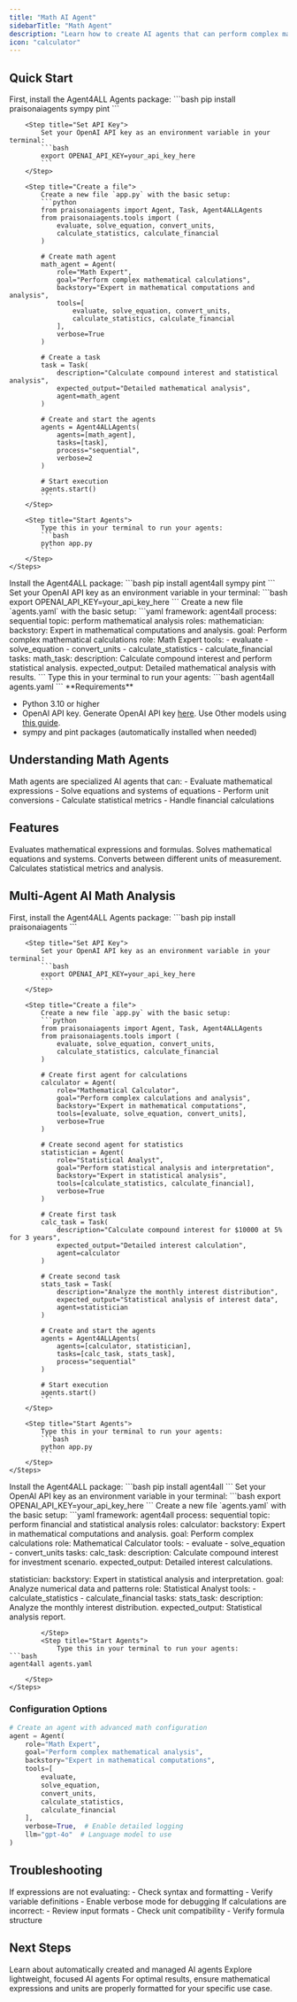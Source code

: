 ```yaml
---
title: "Math AI Agent"
sidebarTitle: "Math Agent"
description: "Learn how to create AI agents that can perform complex mathematical calculations, unit conversions, and financial computations."
icon: "calculator"
---
```


## Quick Start

<Tabs>
  <Tab title="Code">
    <Steps>
        <Step title="Install Package">
            First, install the Agent4ALL Agents package:
            ```bash
            pip install praisonaiagents sympy pint
            ```
        </Step>

        <Step title="Set API Key">
            Set your OpenAI API key as an environment variable in your terminal:
            ```bash
            export OPENAI_API_KEY=your_api_key_here
            ```
        </Step>

        <Step title="Create a file">
            Create a new file `app.py` with the basic setup:
            ```python
            from praisonaiagents import Agent, Task, Agent4ALLAgents
            from praisonaiagents.tools import (
                evaluate, solve_equation, convert_units,
                calculate_statistics, calculate_financial
            )

            # Create math agent
            math_agent = Agent(
                role="Math Expert",
                goal="Perform complex mathematical calculations",
                backstory="Expert in mathematical computations and analysis",
                tools=[
                    evaluate, solve_equation, convert_units,
                    calculate_statistics, calculate_financial
                ],
                verbose=True
            )

            # Create a task
            task = Task(
                description="Calculate compound interest and statistical analysis",
                expected_output="Detailed mathematical analysis",
                agent=math_agent
            )

            # Create and start the agents
            agents = Agent4ALLAgents(
                agents=[math_agent],
                tasks=[task],
                process="sequential",
                verbose=2
            )

            # Start execution
            agents.start()
            ```
        </Step>

        <Step title="Start Agents">
            Type this in your terminal to run your agents:
            ```bash
            python app.py
            ```
        </Step>
    </Steps>
  </Tab>
  <Tab title="No Code">
    <Steps>
        <Step title="Install Package">
            Install the Agent4ALL package:
            ```bash
            pip install agent4all sympy pint
            ```
        </Step>
        <Step title="Set API Key">
            Set your OpenAI API key as an environment variable in your terminal:
            ```bash
            export OPENAI_API_KEY=your_api_key_here
            ```
        </Step>
        <Step title="Create a file">
            Create a new file `agents.yaml` with the basic setup:
```yaml
framework: agent4all
process: sequential
topic: perform mathematical analysis
roles:
  mathematician:
    backstory: Expert in mathematical computations and analysis.
    goal: Perform complex mathematical calculations
    role: Math Expert
    tools:
      - evaluate
      - solve_equation
      - convert_units
      - calculate_statistics
      - calculate_financial
    tasks:
      math_task:
        description: Calculate compound interest and perform statistical analysis.
        expected_output: Detailed mathematical analysis with results.
```
        </Step>
        <Step title="Start Agents">
            Type this in your terminal to run your agents:
```bash
agent4all agents.yaml
```
        </Step>
    </Steps>
  </Tab>
</Tabs>

<Note>
  **Requirements**

  - Python 3.10 or higher
  - OpenAI API key. Generate OpenAI API key [here](https://platform.openai.com/api-keys). Use Other models using [this guide](/models).   
  - sympy and pint packages (automatically installed when needed)
</Note>

## Understanding Math Agents

<Card title="What are Math Agents?" icon="question">
  Math agents are specialized AI agents that can:
  - Evaluate mathematical expressions
  - Solve equations and systems of equations
  - Perform unit conversions
  - Calculate statistical metrics
  - Handle financial calculations
</Card>

## Features

<CardGroup cols={2}>
  <Card title="Expression Evaluator" icon="function">
    Evaluates mathematical expressions and formulas.
  </Card>
  <Card title="Equation Solver" icon="equals">
    Solves mathematical equations and systems.
  </Card>
  <Card title="Unit Converter" icon="arrows-rotate">
    Converts between different units of measurement.
  </Card>
  <Card title="Statistical Calculator" icon="chart-simple">
    Calculates statistical metrics and analysis.
  </Card>
</CardGroup>

## Multi-Agent AI Math Analysis

<Tabs>
  <Tab title="Code">
    <Steps>
        <Step title="Install Package">
            First, install the Agent4ALL Agents package:
            ```bash
            pip install praisonaiagents
            ```
        </Step>

        <Step title="Set API Key">
            Set your OpenAI API key as an environment variable in your terminal:
            ```bash
            export OPENAI_API_KEY=your_api_key_here
            ```
        </Step>

        <Step title="Create a file">
            Create a new file `app.py` with the basic setup:
            ```python
            from praisonaiagents import Agent, Task, Agent4ALLAgents
            from praisonaiagents.tools import (
                evaluate, solve_equation, convert_units,
                calculate_statistics, calculate_financial
            )

            # Create first agent for calculations
            calculator = Agent(
                role="Mathematical Calculator",
                goal="Perform complex calculations and analysis",
                backstory="Expert in mathematical computations",
                tools=[evaluate, solve_equation, convert_units],
                verbose=True
            )

            # Create second agent for statistics
            statistician = Agent(
                role="Statistical Analyst",
                goal="Perform statistical analysis and interpretation",
                backstory="Expert in statistical analysis",
                tools=[calculate_statistics, calculate_financial],
                verbose=True
            )

            # Create first task
            calc_task = Task(
                description="Calculate compound interest for $10000 at 5% for 3 years",
                expected_output="Detailed interest calculation",
                agent=calculator
            )

            # Create second task
            stats_task = Task(
                description="Analyze the monthly interest distribution",
                expected_output="Statistical analysis of interest data",
                agent=statistician
            )

            # Create and start the agents
            agents = Agent4ALLAgents(
                agents=[calculator, statistician],
                tasks=[calc_task, stats_task],
                process="sequential"
            )

            # Start execution
            agents.start()
            ```
        </Step>

        <Step title="Start Agents">
            Type this in your terminal to run your agents:
            ```bash
            python app.py
            ```
        </Step>
    </Steps>
  </Tab>
  <Tab title="No Code">
    <Steps>
        <Step title="Install Package">
            Install the Agent4ALL package:
            ```bash
            pip install agent4all
            ```
        </Step>
        <Step title="Set API Key">
            Set your OpenAI API key as an environment variable in your terminal:
            ```bash
            export OPENAI_API_KEY=your_api_key_here
            ```
        </Step>
        <Step title="Create a file">
            Create a new file `agents.yaml` with the basic setup:
```yaml
framework: agent4all
process: sequential
topic: perform financial and statistical analysis
roles:
  calculator:
    backstory: Expert in mathematical computations and analysis.
    goal: Perform complex calculations
    role: Mathematical Calculator
    tools:
      - evaluate
      - solve_equation
      - convert_units
    tasks:
      calc_task:
        description: Calculate compound interest for investment scenario.
        expected_output: Detailed interest calculations.

  statistician:
    backstory: Expert in statistical analysis and interpretation.
    goal: Analyze numerical data and patterns
    role: Statistical Analyst
    tools:
      - calculate_statistics
      - calculate_financial
    tasks:
      stats_task:
        description: Analyze the monthly interest distribution.
        expected_output: Statistical analysis report.
```
        </Step>
        <Step title="Start Agents">
            Type this in your terminal to run your agents:
```bash
agent4all agents.yaml
```
        </Step>
    </Steps>
  </Tab>
</Tabs>

### Configuration Options

```python
# Create an agent with advanced math configuration
agent = Agent(
    role="Math Expert",
    goal="Perform complex mathematical analysis",
    backstory="Expert in mathematical computations",
    tools=[
        evaluate,
        solve_equation,
        convert_units,
        calculate_statistics,
        calculate_financial
    ],
    verbose=True,  # Enable detailed logging
    llm="gpt-4o"  # Language model to use
)
```

## Troubleshooting

<CardGroup cols={2}>
  <Card title="Expression Errors" icon="triangle-exclamation">
    If expressions are not evaluating:
    - Check syntax and formatting
    - Verify variable definitions
    - Enable verbose mode for debugging
  </Card>

  <Card title="Calculation Issues" icon="calculator">
    If calculations are incorrect:
    - Review input formats
    - Check unit compatibility
    - Verify formula structure
  </Card>
</CardGroup>

## Next Steps

<CardGroup cols={2}>
  <Card title="AutoAgents" icon="robot" href="./autoagents">
    Learn about automatically created and managed AI agents
  </Card>
  <Card title="Mini Agents" icon="microchip" href="./mini">
    Explore lightweight, focused AI agents
  </Card>
</CardGroup>

<Note>
  For optimal results, ensure mathematical expressions and units are properly formatted for your specific use case.
</Note>
